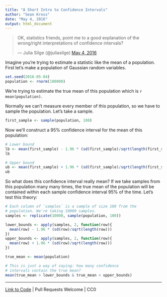 ```yaml
---
title: "A Short Intro to Confidence Intervals"
author: "Sean Kross"
date: "May 4, 2016"
output: html_document
---
```


<blockquote class="twitter-tweet" data-lang="en"><p lang="en" dir="ltr">OK, statistics friends, point me to a good explanation of the wrong/right interpretations of confidence intervals?</p>&mdash; Julia Silge (@juliasilge) <a href="https://twitter.com/juliasilge/status/727976472917377024">May 4, 2016</a></blockquote>
<script async src="http://platform.twitter.com/widgets.js" charset="utf-8"></script>

Imagine you're trying to estimate a statistic like the mean
of a population. First let's make a population of Gaussian
random variables.

```r
set.seed(2016-05-04)
population <- rnorm(100000)
```

We're trying to estimate the true mean of this population
which is `r mean(population)`.

Normally we can't measure every member of this population,
so we have to sample the population. Let's take a sample.

```r
first_sample <- sample(population, 100)
```

Now we'll construct a 95% confidence interval for the mean of
this population:

```r
# Lower bound
lb <- mean(first_sample) - 1.96 * (sd(first_sample)/sqrt(length(first_sample)))
lb

# Upper bound
ub <- mean(first_sample) + 1.96 * (sd(first_sample)/sqrt(length(first_sample)))
ub
```

So what does this confidence interval really mean? If we
take samples from this population many many times,
the true mean of the population will be contained within
each sample confidence interval 95% of the time. Let's
test this theory:

```r
# Each column of `samples` is a sample of size 100 from the
# population. We're taking 10000 samples.
samples <- replicate(10000, sample(population, 100))

lower_bounds <- apply(samples, 2, function(row){
  mean(row) - 1.96 * (sd(row)/sqrt(length(row)))
})
upper_bounds <- apply(samples, 2, function(row){
  mean(row) + 1.96 * (sd(row)/sqrt(length(row)))
})

true_mean <- mean(population)

# This is just a way of saying: how many confidence
# intervals contain the true mean?
mean(true_mean > lower_bounds & true_mean < upper_bounds)
```

---

[Link to Code](https://github.com/seankross/seankross.github.io/blob/master/notes/ci/index.Rmd) | Pull Requests Welcome | CC0